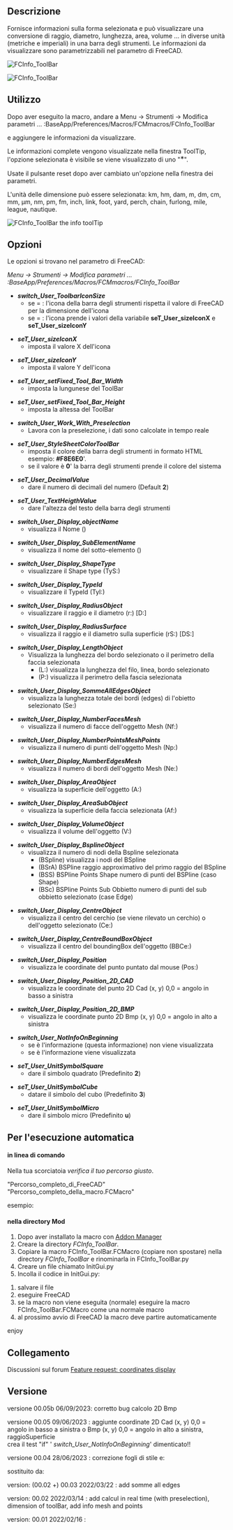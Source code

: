 <languages/>

{{Macro
|Name=Macro FCCInfo ToolBar
|Icon=FCInfoToolBar.png
|Description=Fornisce informazioni sulla forma selezionata e può visualizzare una conversione di raggio, diametro, lunghezza, area, volume ... in diverse unità (metriche e imperiali) in una barra degli strumenti in real tempo. Le informazioni da visualizzare sono parametrizzabili nel parametro di FreeCAD.
|Author=Mario52
|Version=00.05b
|Date=2023/09/06
|FCVersion=0.18 and more
|Download=[https://wiki.freecad.org/images/9/9d/FCInfoToolBar.png ToolBar Icon]
|SeeAlso=[[Arch_Survey/it|Arch Survey]], [[Macro_FCInfo/it|Macro FCInfo]], [[Macro_FCInfoGlass/it|Macro FCInfoGlass]]
}}

<span id="Description"></span>
==Descrizione==

Fornisce informazioni sulla forma selezionata e può visualizzare una conversione di raggio, diametro, lunghezza, area, volume ... in diverse unità (metriche e imperiali) in una barra degli strumenti. Le informazioni da visualizzare sono parametrizzabili nel parametro di FreeCAD.

{{Codeextralink|https://gist.githubusercontent.com/mario52a/e382adbe41747788ad15a18eb206a872/raw/c825afd430d9124a77f9688824d12a78b2219348/FCInfo_ToolBar.FCMacro}}

[[Image:Macro_FCInfo_ToolBar_00.png|FCInfo_ToolBar]]
{{Caption|FCInfo_ToolBar}}

[[File:FCInfo_ToolBar_Animate01.gif|FCInfo_ToolBar]]
{{Caption|Barra degli strumenti FCInfo in azione}}

<span id="Usage"></span>
==Utilizzo==

Dopo aver eseguito la macro, andare a Menu → Strumenti → Modifica parametri ... :BaseApp/Preferences/Macros/FCMmacros/FCInfo_ToolBar

e aggiungere le informazioni da visualizzare.

Le informazioni complete vengono visualizzate nella finestra ToolTip, l'opzione selezionata è visibile se viene visualizzato di uno "<big>*</big>".

Usate il pulsante reset dopo aver cambiato un'opzione nella finestra dei parametri.

L'unità delle dimensione può essere selezionata:
km, hm, dam, m, dm, cm, mm, µm, nm, pm, fm, inch, link, foot, yard, perch, chain, furlong, mile, league, nautique.

[[Image:Macro_FCInfo_ToolBar_01.png|FCInfo_ToolBar the info toolTip]]
{{Caption|FCInfo_ToolBar the info toolTip}}

<span id="Options"></span>
==Opzioni==

Le opzioni si trovano nel parametro di FreeCAD:

''Menu → Strumenti → Modifica parametri ... :BaseApp/Preferences/Macros/FCMmacros/FCInfo_ToolBar'' 

*'''''switch_User_ToolbarIconSize'''''
** se = {{FALSE}}: l'icona della barra degli strumenti rispetta il valore di FreeCAD per la dimensione dell'icona
** se = {{TRUE}}: l'icona prende i valori della variabile '''seT_User_sizeIconX''' e '''seT_User_sizeIconY'''

*'''''seT_User_sizeIconX'''''
**imposta il valore X dell'icona

*'''''seT_User_sizeIconY'''''
**imposta il valore Y dell'icona

*'''''seT_User_setFixed_Tool_Bar_Width'''''
**imposta la lungunese del ToolBar

*'''''seT_User_setFixed_Tool_Bar_Height'''''
**imposta la altessa del ToolBar

*'''''switch_User_Work_With_Preselection'''''
**Lavora con la preselezione, i dati sono calcolate in tempo reale

*'''''seT_User_StyleSheetColorToolBar'''''
**imposta il colore della barra degli strumenti in formato HTML esempio: '''#F8E6E0''''.
**se il valore è '''0'''' la barra degli strumenti prende il colore del sistema 

*'''''seT_User_DecimalValue'''''
**dare il numero di decimali del numero (Default '''2''')

*'''''seT_User_TextHeigthValue'''''
**dare l'altezza del testo della barra degli strumenti

*'''''switch_User_Display_objectName'''''
** visualizza il Nome ()

*'''''switch_User_Display_SubElementName'''''
**visualizza il nome del sotto-elemento ()

*'''''switch_User_Display_ShapeType'''''
**visualizzare il Shape type (TyS:)

*'''''switch_User_Display_TypeId'''''
**visualizzare il TypeId (TyI:)

*'''''switch_User_Display_RadiusObject'''''
**visualizzare il raggio e il diametro (r:) [D:]

*'''''switch_User_Display_RadiusSurface'''''
**visualizza il raggio e il diametro sulla superficie (rS:) [DS:]

*'''''switch_User_Display_LengthObject'''''
**Visualizza la lunghezza del bordo selezionato o il perimetro della faccia selezionata
***(L:) visualizza la lunghezza del filo, linea, bordo selezionato
***(P:) visualizza il perimetro della fascia selezionata

*'''''switch_User_Display_SommeAllEdgesObject'''''
**visualizza la lunghezza totale dei bordi (edges) di l'obietto selezionato (Se:)

*'''''switch_User_Display_NumberFacesMesh'''''
**visualizza il numero di facce dell'oggetto Mesh (Nf:)

*'''''switch_User_Display_NumberPointsMeshPoints'''''
**visualizza il numero di punti dell'oggetto Mesh (Np:)

*'''''switch_User_Display_NumberEdgesMesh'''''
**visualizza il numero di bordi dell'oggetto Mesh (Ne:)

*'''''switch_User_Display_AreaObject'''''
**visualizza la superficie dell'oggetto (A:)

*'''''switch_User_Display_AreaSubObject'''''
**visualizza la superficie della faccia selezionata (Af:)

*'''''switch_User_Display_VolumeObject'''''
**visualizza il volume dell'oggetto (V:)

*'''''switch_User_Display_BsplineObject'''''
**visualizza il numero di nodi della Bspline selezionata
***(BSpline) visualizza i nodi del BSpline
***(BSrA) BSPline raggio approximativo del primo raggio del BSpline
***(BSS) BSPline Points Shape numero di punti del BSPline (caso Shape)
***(BSc) BSPline Points Sub Obbietto numero di punti del sub obbietto selezionato (case Edge)

*'''''switch_User_Display_CentreObject'''''
**visualizza il centro del cerchio (se viene rilevato un cerchio) o dell'oggetto selezionato (Ce:)

*'''''switch_User_Display_CentreBoundBoxObject'''''
**visualizza il centro del boundingBox dell'oggetto (BBCe:)

*'''''switch_User_Display_Position'''''
**visualizza le coordinate del punto puntato dal mouse (Pos:)

*'''''switch_User_Display_Position_2D_CAD'''''
**visualizza le coordinate del punto 2D Cad (x, y) 0,0 = angolo in basso a sinistra

*'''''switch_User_Display_Position_2D_BMP'''''
**visualizza le coordinate punto 2D Bmp (x, y) 0,0 = angolo in alto a sinistra

*'''''switch_User_NotInfoOnBeginning'''''
**se è {{FALSE}} l'informazione (questa informazione) non viene visualizzata
**se è {{TRUE}} l'informazione viene visualizzata

*'''''seT_User_UnitSymbolSquare'''''
**dare il simbolo quadrato (Predefinito '''2''')

*'''''seT_User_UnitSymbolCube'''''
**datare il simbolo del cubo (Predefinito '''3''')

*'''''seT_User_UnitSymbolMicro'''''
**dare il simbolo micro (Predefinito '''u''')

<span id="For_automatic_Run"></span>
==Per l'esecuzione automatica==

<span id="in_command_line"></span>
====in linea di comando====

Nella tua scorciatoia ''verifica il tuo percorso giusto''.

"Percorso_completo_di_FreeCAD" "Percorso_completo_della_macro.FCMacro"

esempio:

{{Code|code=
"C:/FreeCAD_0.20.26858_Win-LPv12.5.4_vc17.x-x86-64/bin/FreeCAD.exe" "C:/Users/User/AppData/Roaming/FreeCAD/Macro/FCInfo_ToolBar.FCMacro"
}}

<span id="in_Mod_directory"></span>
==== nella directory Mod ====

#Dopo aver installato la macro con [[Std_AddonMgr/it|Addon Manager]]
#Creare la directory ''FCInfo_ToolBar''.
#Copiare la macro FCInfo_ToolBar.FCMacro (copiare non spostare) nella directory ''FCInfo_ToolBar'' e rinominarla in FCInfo_ToolBar.py
#Creare un file chiamato InitGui.py
#Incolla il codice in InitGui.py:

{{Code|code=
#### FC Version: 0.1 #16/02/2022
#### Mario52
#### FCInfo_ToolBar : mini FCInfo ####
#
import importlib
from importlib import reload
import FreeCAD, FreeCADGui
App = FreeCAD
Gui = FreeCADGui

<!--T:46-->
switch_User_NotRunAuto = FreeCAD.ParamGet("User parameter:BaseApp/Preferences/Macros/FCMmacros/FCInfo_ToolBar").GetBool("switch_User_NotRunAuto")
## switch_User_NotRunAuto 0 (False) = run the macro in begin
## switch_User_NotRunAuto 1 (True)  = not run automatic the macro

<!--T:47-->
if switch_User_NotRunAuto == False:
    import FCInfo_ToolBar
    #reload(FCInfo_ToolBar)
    FreeCAD.ParamGet("User parameter:BaseApp/Preferences/Macros/FCMmacros/FCInfo_ToolBar").SetBool("switch_User_NotRunAuto", False)
    #FreeCAD.Console.PrintMessage("InitGui Ok FCInfo_ToolBar" + "\n")
}}

#salvare il file
#eseguire FreeCAD
#se la macro non viene eseguita (normale) eseguire la macro FCInfo_ToolBar.FCMacro come una normale macro
#al prossimo avvio di FreeCAD la macro deve partire automaticamente
enjoy

<span id="Link"></span>
==Collegamento==

Discussioni sul forum [https://forum.freecadweb.org/viewtopic.php?f=8&t=66294 Feature request: coordinates display]

<span id="Version"></span>
==Versione==

versione 00.05b 06/09/2023: corretto bug calcolo 2D Bmp

versione 00.05 09/06/2023 : aggiunte coordinate 2D Cad (x, y) 0,0 = angolo in basso a sinistra o Bmp (x, y) 0,0 = angolo in alto a sinistra, raggioSuperficie<br>crea il test "if" ' ''switch_User_NotInfoOnBeginning''' dimenticato!!

versione 00.04 28/06/2023 : correzione fogli di stile e:

{{Code|code=
                        sommeEdgesSTR = str(sommeEdges)
}}
sostituito da:
{{Code|code=
                        sommeEdgesSTR = str(round(sommeEdges * uniteM, seT_User_DecimalValue)) + " " + uniteMs
}}

version: (00.02 +) 00.03 2022/03/22 : add somme all edges

version: 00.02 2022/03/14 : add calcul in real time (with preselection), dimension of toolBar, add info mesh and points

version: 00.01 2022/02/16 :